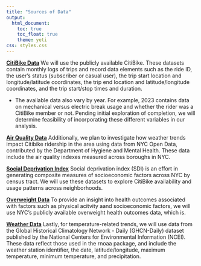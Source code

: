 ```yaml
---
title: "Sources of Data"
output: 
  html_document:
    toc: true
    toc_float: true
    theme: yeti
css: styles.css
---
```


<style>
  h1 {
     font-weight: bold;
  }
</style>


[**CitiBike Data**](https://s3.amazonaws.com/tripdata/index.html) We will use the publicly available CitiBike. These datasets contain monthly logs of trips and record data elements such as the ride ID, the user's status (subscriber or casual user), the trip start location and longitude/latitude coordinates, the trip end location and latitude/longitude coordinates, and the trip start/stop times and duration.

* The available data also vary by year. For example, 2023 contains data on mechanical versus electric break usage and whether the rider was a CitiBike member or not. Pending initial exploration of completion, we will determine feasibility of incorporating these different variables in our analysis. 

[**Air Quality Data**](https://data.cityofnewyork.us/Environment/Air-Quality/c3uy-2p5r) Additionally, we plan to investigate how weather trends impact Citibike ridership in the area using data from NYC Open Data, contributed by the Department of Hygiene and Mental Health. These data include the air quality indexes measured across boroughs in NYC.

[**Social Deprivation Index**](https://www.graham-center.org/maps-data-tools/social-deprivation-index.html) Social deprivation index (SDI) is an effort in generating composite measures of socioeconomic factors across NYC by census tract. We will use these datasets to explore CitiBike availability and usage patterns across neighborhoods.

[**Overweight Data**](https://a816-dohbesp.nyc.gov/IndicatorPublic/Subtopic.aspx?theme_code=2,3&subtopic_id=113) To provide an insight into health outcomes associated with factors such as physical acitvity aand socioeconomic factors, we will use NYC's publicly available overweight health outcomes data, which is.  

[**Weather Data**](https://www.ncei.noaa.gov/metadata/geoportal/rest/metadata/item/gov.noaa.ncdc:C00861/html) Lastly, for temperature-related trends, we will use data from the Global Historical Climatology Network - Daily (GHCN-Daily) dataset published by the National Centers for Environmental Information (NCEI). These data reflect those used in the rnoaa package, and include the weather station identifier, the date, latitude/longitude, maximum temperature, minimum temperature, and precipitation. 

